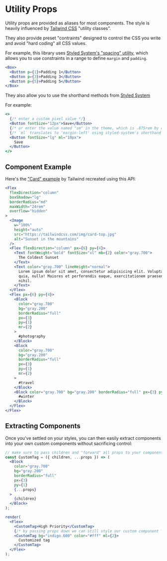 # Utility Props

Utility props are provided as aliases for most components. The style is heavily influenced by [Tailwind CSS](https://tailwindcss.com/docs/utility-first) "utility classes".

They also provide preset "contraints" designed to control the CSS you write and avoid "hard coding" all CSS values.

For example, this library uses [Styled System's "spacing" utility](https://styled-system.com/api#space), which allows you to use constraints in a range to define `margin` and `padding`.

```jsx live
<Box>
  <Button p={1}>Padding 1</Button>
  <Button p={3}>Padding 3</Button>
  <Button p={5}>Padding 5</Button>
</Box>
```

They also allow you to use the shorthand methods from [Styled System](https://styled-system.com/api)

For example:

```jsx live
<>
  {/* enter a custom pixel value */}
  <Button fontSize="12px">Save</Button>
  {/* or enter the value named "sm" in the theme, which is .875rem by default */}
  {/* `ml` translates to 'margin-left' using styled-system's shorthand properties */}
  <Button fontSize="lg" ml="10px">
    Save
  </Button>
</>
```

## Component Example

Here's the ["Card" example](https://tailwindcss.com/components/cards) by Tailwind recreated using this API:

```jsx live
<Flex
  flexDirection="column"
  boxShadow="lg"
  borderRadius="md"
  maxWidth="24rem"
  overflow="hidden"
>
  <Image
    w="100%"
    height="auto"
    src="https://tailwindcss.com/img/card-top.jpg"
    alt="Sunset in the mountains"
  />
  <Flex flexDirection="column" px={6} py={4}>
    <Text fontWeight="bold" fontSize="xl" mb={2} color="gray.700">
      The Coldest Sunset
    </Text>
    <Text color="gray.700" lineHeight="normal">
      Lorem ipsum dolor sit amet, consectetur adipisicing elit. Voluptatibus
      quia, nulla! Maiores et perferendis eaque, exercitationem praesentium
      nihil.
    </Text>
  </Flex>
  <Flex px={6} py={4}>
    <Block
      color="gray.700"
      bg="gray.200"
      borderRadius="full"
      px={3}
      py={1}
      mr={2}
    >
      #photography
    </Block>
    <Block
      color="gray.700"
      bg="gray.200"
      borderRadius="full"
      px={3}
      py={1}
      mr={2}
    >
      #travel
    </Block>
    <Block color="gray.700" bg="gray.200" borderRadius="full" px={3} py={1}>
      #winter
    </Block>
  </Flex>
</Flex>
```

## Extracting Components

Once you've settled on your styles, you can then easily extract components into your own custom components without sacrificing control:

```jsx live noInline
// make sure to pass children and "forward" all props to your component
const CustomTag = ({ children, ...props }) => (
  <Block
    color="gray.700"
    bg="gray.200"
    borderRadius="full"
    px={3}
    py={1}
    {...props}
  >
    {children}
  </Block>
);

render(
  <Flex>
    <CustomTag>High Priority</CustomTag>
    {/* by passing props down we can still style our custom component */}
    <CustomTag bg="indigo.600" color="#fff" ml={2}>
      Customized tag
    </CustomTag>
  </Flex>
);
```
